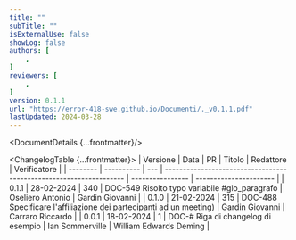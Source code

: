 ```yaml
---
title: ""
subTitle: ""
isExternalUse: false
showLog: false
authors: [
	,
]
reviewers: [
	,
]
version: 0.1.1
url: "https://error-418-swe.github.io/Documenti/._v0.1.1.pdf"
lastUpdated: 2024-03-28
---
```



<DocumentDetails {...frontmatter}/>

<ChangelogTable {...frontmatter}>
| Versione | Data       | PR  | Titolo                                                             | Redattore        | Verificatore           |
| -------- | ---------- | --- | ------------------------------------------------------------------ | ---------------- | ---------------------- |
| 0.1.1    | 28-02-2024 | 340 | DOC-549 Risolto typo variabile #glo_paragrafo                      | Oseliero Antonio | Gardin Giovanni        |
| 0.1.0    | 21-02-2024 | 315 | DOC-488 Specificare l'affiliazione dei partecipanti ad un meeting) | Gardin Giovanni  | Carraro Riccardo       |
| 0.0.1    | 18-02-2024 | 1   | DOC-# Riga di changelog di esempio                                 | Ian Sommerville  | William Edwards Deming |
</ChangelogTable>

